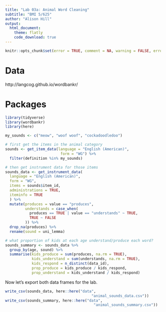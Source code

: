 ```yaml
---
title: "Lab 03a: Animal Word Cleaning"
subtitle: "BMI 5/625"
author: "Alison Hill"
output:
  html_document:
    theme: flatly
    code_download: true
---
```


```r
knitr::opts_chunk$set(error = TRUE, comment = NA, warning = FALSE, errors = FALSE, message = FALSE, tidy = FALSE, cache = FALSE)
```

# Data
http://langcog.github.io/wordbankr/

# Packages

```r
library(tidyverse)
library(wordbankr)
library(here)
```

```r
my_sounds <- c("meow", "woof woof", "cockadoodledoo")

# first get the items in the animal category
sounds <- get_item_data(language = "English (American)", 
                         form = "WG") %>%
  filter(definition %in% my_sounds) 

# then get instrument data for those items
sounds_data <- get_instrument_data(
  language = "English (American)",
  form = "WG",
  items = sounds$item_id,
  administrations = TRUE,
  iteminfo = TRUE
  ) %>% 
  mutate(produces = value == "produces",
         understands = case_when(
           produces == TRUE | value == "understands" ~ TRUE,
           TRUE ~ FALSE
         )) %>% 
  drop_na(produces) %>% 
  rename(sound = uni_lemma)

# what proportion of kids at each age understand/produce each word?
sounds_summary <- sounds_data %>% 
  group_by(age, sound) %>%
  summarise(kids_produce = sum(produces, na.rm = TRUE),
            kids_understand = sum(understands, na.rm = TRUE),
            kids_respond = n_distinct(data_id),
            prop_produce = kids_produce / kids_respond,
            prop_understand = kids_understand / kids_respond)
```


Now let's export both data frames for the lab.

```r
write_csv(sounds_data, here::here("data",
                                       "animal_sounds_data.csv"))
write_csv(sounds_summary, here::here("data",
                                        "animal_sounds_summary.csv"))
```


